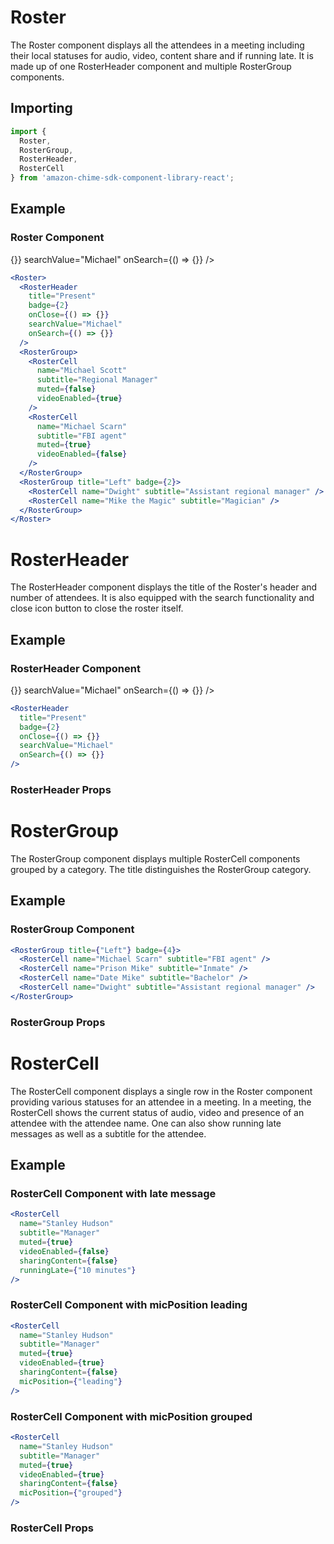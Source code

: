 
# Roster

The Roster component displays all the attendees in a meeting including their local statuses for audio, video, content share and if running late.
It is made up of one RosterHeader component and multiple RosterGroup components.

## Importing

```javascript
import { 
  Roster,
  RosterGroup,
  RosterHeader,
  RosterCell
} from 'amazon-chime-sdk-component-library-react';
```

## Example

### Roster Component

<ThemeProvider theme={lightTheme}>
  <Flex 
    container
    css="height: 10%; background: #f6f9fc;"
  >
    <Roster>
      <RosterHeader
        title="Present"
        badge={2}
        onClose={() => {}}
        searchValue="Michael"
        onSearch={() => {}}
      />
      <RosterGroup>
        <RosterCell
          name="Michael Scott"
          subtitle="Regional Manager"
          muted={false}
          videoEnabled={true}
        />
        <RosterCell
          name="Michael Scarn"
          subtitle="FBI agent"
          muted={true}
          videoEnabled={false}
        />
      </RosterGroup>
      <RosterGroup title="Left" badge={2}>
        <RosterCell name="Dwight" subtitle="Assistant regional manager" />
        <RosterCell name="Mike the Magic" subtitle="Magician" />
      </RosterGroup>
    </Roster>
  </Flex>
</ThemeProvider>

```jsx
<Roster>
  <RosterHeader
    title="Present"
    badge={2}
    onClose={() => {}}
    searchValue="Michael"
    onSearch={() => {}}
  />
  <RosterGroup>
    <RosterCell
      name="Michael Scott"
      subtitle="Regional Manager"
      muted={false}
      videoEnabled={true}
    />
    <RosterCell
      name="Michael Scarn"
      subtitle="FBI agent"
      muted={true}
      videoEnabled={false}
    />
  </RosterGroup>
  <RosterGroup title="Left" badge={2}>
    <RosterCell name="Dwight" subtitle="Assistant regional manager" />
    <RosterCell name="Mike the Magic" subtitle="Magician" />
  </RosterGroup>
</Roster>
```

# RosterHeader

The RosterHeader component displays the title of the Roster's header and number of attendees.
It is also equipped with the search functionality and close icon button to close the roster itself.

## Example

### RosterHeader Component

<ThemeProvider theme={lightTheme}>
  <RosterHeader
    title="Present"
    badge={2}
    onClose={() => {}}
    searchValue="Michael"
    onSearch={() => {}}
  />
</ThemeProvider>

```jsx
<RosterHeader
  title="Present"
  badge={2}
  onClose={() => {}}
  searchValue="Michael"
  onSearch={() => {}}
/>
```

### RosterHeader Props
<Props of={RosterHeader} />

# RosterGroup

The RosterGroup component displays multiple RosterCell components grouped by a category. The title distinguishes the RosterGroup category.

## Example

### RosterGroup Component

<ThemeProvider theme={lightTheme}>
  <Flex container layout="fill-space-centered" css="height: 5%;">
    <Flex css="width: 100%; max-width: 280px;">
      <RosterGroup title={"Left"} badge={4}>
        <RosterCell name="Michael Scarn" subtitle="FBI agent" />
        <RosterCell name="Prison Mike" subtitle="Inmate" />
        <RosterCell name="Date Mike" subtitle="Bachelor" />
        <RosterCell name="Dwight" subtitle="Assistant regional manager" />
      </RosterGroup>
    </Flex>
  </Flex>
</ThemeProvider>

```jsx
<RosterGroup title={"Left"} badge={4}>
  <RosterCell name="Michael Scarn" subtitle="FBI agent" />
  <RosterCell name="Prison Mike" subtitle="Inmate" />
  <RosterCell name="Date Mike" subtitle="Bachelor" />
  <RosterCell name="Dwight" subtitle="Assistant regional manager" />
</RosterGroup>
```
### RosterGroup Props
<Props of={RosterGroup} />

# RosterCell

The RosterCell component displays a single row in the Roster component providing various statuses for an attendee in a meeting. In a meeting, the RosterCell shows the current status of audio, video and presence of an attendee with the attendee name. One can also show running late messages as well as a subtitle for the attendee.

## Example

### RosterCell Component with late message

<ThemeProvider theme={lightTheme}>
  <Flex container layout="fill-space-centered" css="height: 5%;">
    <Flex css="width: 100%; max-width: 280px;">
      <RosterCell
        name="Stanley Hudson"
        subtitle="Manager"
        muted={true}
        videoEnabled={false}
        sharingContent={false}
        runningLate={"10 minutes"}
      />
    </Flex>
  </Flex>
</ThemeProvider>

```jsx
<RosterCell
  name="Stanley Hudson"
  subtitle="Manager"
  muted={true}
  videoEnabled={false}
  sharingContent={false}
  runningLate={"10 minutes"}
/>
```

### RosterCell Component with micPosition leading

<ThemeProvider theme={lightTheme}>
  <Flex container layout="fill-space-centered" css="height: 5%;">
    <Flex css="width: 100%; max-width: 280px;">
      <RosterCell
        name="Stanley Hudson"
        subtitle="Manager"
        muted={true}
        videoEnabled={false}
        sharingContent={false}
        micPosition={"leading"}
      />
    </Flex>
  </Flex>
</ThemeProvider>

```jsx
<RosterCell
  name="Stanley Hudson"
  subtitle="Manager"
  muted={true}
  videoEnabled={true}
  sharingContent={false}
  micPosition={"leading"}
/>
```

### RosterCell Component with micPosition grouped

<ThemeProvider theme={lightTheme}>
  <Flex container layout="fill-space-centered" css="height: 5%;">
    <Flex css="width: 100%; max-width: 280px;">
      <RosterCell
        name="Stanley Hudson"
        subtitle="Manager"
        muted={true}
        videoEnabled={false}
        sharingContent={false}
        micPosition={"grouped"}
      />
    </Flex>
  </Flex>
</ThemeProvider>

```jsx
<RosterCell
  name="Stanley Hudson"
  subtitle="Manager"
  muted={true}
  videoEnabled={true}
  sharingContent={false}
  micPosition={"grouped"}
/>
```

### RosterCell Props
<Props of={RosterCell} />
